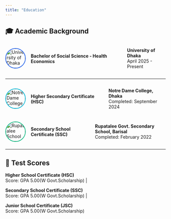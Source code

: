 ```yaml
---
title: "Education"
---
```


::: {.content-section}

## 🎓 Academic Background

::: {.timeline-item}
<div style="display: flex; align-items: center; gap: 1rem; margin-bottom: 1rem;">
<img src="Education/university-dhaka.jpg" alt="University of Dhaka" style="width: 60px; height: 60px; border-radius: 50%; object-fit: cover; border: 2px solid #2563eb;">
<div>

#### Bachelor of Social Science - Health Economics
**University of Dhaka**  
<span class="timeline-date">April 2025 - Present</span>

</div>
</div>

---

:::

::: {.timeline-item}
<div style="display: flex; align-items: center; gap: 1rem; margin-bottom: 1rem;">
<img src="Education/notre-dame-college.jpg" alt="Notre Dame College" style="width: 60px; height: 60px; border-radius: 50%; object-fit: cover; border: 2px solid #06b6d4;">
<div>

#### Higher Secondary Certificate (HSC)
**Notre Dame College, Dhaka**  
<span class="timeline-date">Completed: September 2024</span>

</div>
</div>



:::

::: {.timeline-item}
<div style="display: flex; align-items: center; gap: 1rem; margin-bottom: 1rem;">
<img src="Education/rupatalee-school.jpg" alt="Rupatalee School" style="width: 60px; height: 60px; border-radius: 50%; object-fit: cover; border: 2px solid #10b981;">
<div>

#### Secondary School Certificate (SSC)
**Rupatalee Govt. Secondary School, Barisal**  
<span class="timeline-date">Completed: February 2022</span>

</div>
</div>



:::

---

## 📝 Test Scores

::: {.info-box}
**Higher School Certificate (HSC)**  
Score: GPA 5.00(W Govt.Scholarship) | 



**Secondary School Certificate (SSC)**  
Score: GPA 5.00(W Govt.Scholarship) |  


**Junior School Certificate (JSC)**  
Score: GPA 5.00(W Govt.Scholarship)  

:::

:::